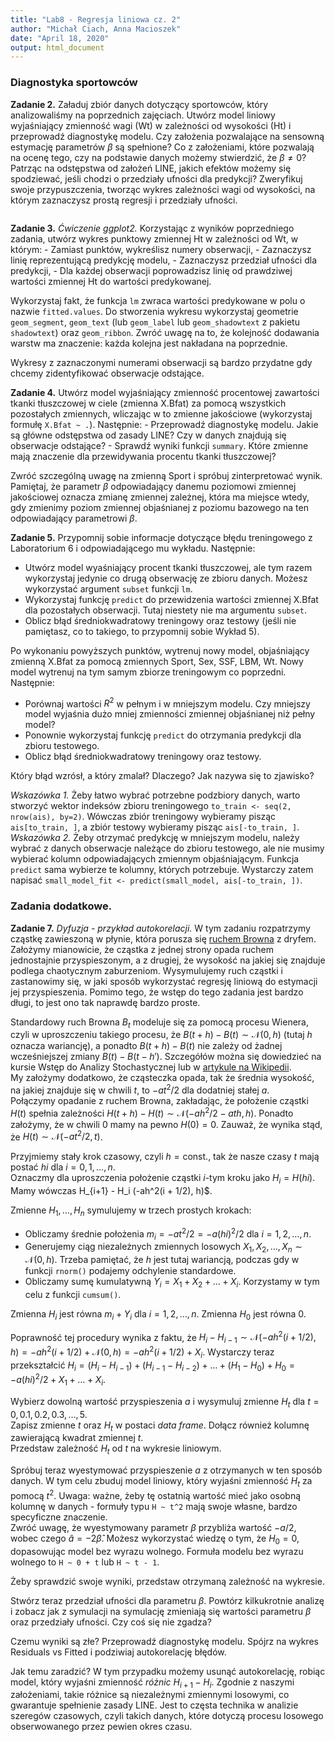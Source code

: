 ```yaml
---
title: "Lab8 - Regresja liniowa cz. 2"
author: "Michał Ciach, Anna Macioszek"
date: "April 18, 2020"
output: html_document
---
```



### Diagnostyka sportowców

**Zadanie 2.** Załaduj zbiór danych dotyczący sportowców, który analizowaliśmy na poprzednich zajęciach. Utwórz model liniowy wyjaśniający zmienność wagi (Wt) w zależności od wysokości (Ht) i przeprowadź diagnostykę modelu. Czy założenia pozwalające na sensowną estymację parametrów $\beta$ są spełnione? Co z założeniami, które pozwalają na ocenę tego, czy na podstawie danych możemy stwierdzić, że $\beta \neq 0$? Patrząc na odstępstwa od założeń LINE, jakich efektów możemy się spodziewać, jeśli chodzi o przedziały ufności dla predykcji? Zweryfikuj swoje przypuszczenia, tworząc wykres zależności wagi od wysokości, na którym zaznaczysz prostą regresji i przedziały ufności.

```r

```

**Zadanie 3.** *Ćwiczenie ggplot2.* Korzystając z wyników poprzedniego zadania, utwórz wykres punktowy zmiennej Ht w zależności od Wt, w którym:
    - Zamiast punktów, wykreślisz numery obserwacji,
    - Zaznaczysz linię reprezentującą predykcję modelu,
    - Zaznaczysz przedział ufności dla predykcji,
    - Dla każdej obserwacji poprowadzisz linię od prawdziwej wartości zmiennej Ht do wartości predykowanej.
    
Wykorzystaj fakt, że funkcja `lm` zwraca wartości predykowane w polu o nazwie `fitted.values`. Do stworzenia wykresu wykorzystaj geometrie `geom_segment`, `geom_text` (lub `geom_label` lub `geom_shadowtext` z pakietu `shadowtext`) oraz `geom_ribbon`. Zwróć uwagę na to, że kolejność dodawania warstw ma znaczenie: każda kolejna jest nakładana na poprzednie. 

Wykresy z zaznaczonymi numerami obserwacji są bardzo przydatne gdy chcemy zidentyfikować obserwacje odstające.

**Zadanie 4.** Utwórz model wyjaśniający zmienność procentowej zawartości tkanki tłuszczowej w ciele (zmienna X.Bfat) za pomocą wszystkich pozostałych zmiennych, wliczając w to zmienne jakościowe (wykorzystaj formułę `X.Bfat ~ .`). Następnie:
    - Przeprowadź diagnostykę modelu. Jakie są główne odstępstwa od zasady LINE? Czy w danych znajdują się obserwacje odstające? 
    - Sprawdź wyniki funkcji `summary`. Które zmienne mają znaczenie dla przewidywania procentu tkanki tłuszczowej? 
    
Zwróć szczególną uwagę na zmienną Sport i spróbuj zinterpretować wynik. Pamiętaj, że parametr $\beta$ odpowiadający danemu poziomowi zmiennej jakościowej oznacza zmianę zmiennej zależnej, która ma miejsce wtedy, gdy zmienimy poziom zmiennej objaśnianej z poziomu bazowego na ten odpowiadający parametrowi $\beta$.


**Zadanie 5.** Przypomnij sobie informacje dotyczące błędu treningowego z Laboratorium 6 i odpowiadającego mu wykładu. Następnie:   

  - Utwórz model wyaśniający procent tkanki tłuszczowej, ale tym razem wykorzystaj jedynie co drugą obserwację ze zbioru danych. Możesz wykorzystać argument `subset` funkcji `lm`.  
  - Wykorzystaj funkcję `predict` do przewidzenia wartości zmiennej X.Bfat dla pozostałych obserwacji. Tutaj niestety nie ma argumentu `subset`.   
  - Oblicz błąd średniokwadratowy treningowy oraz testowy (jeśli nie pamiętasz, co to takiego, to przypomnij sobie Wykład 5).

Po wykonaniu powyższych punktów, wytrenuj nowy model, objaśniający zmienną X.Bfat za pomocą zmiennych Sport, Sex, SSF, LBM, Wt. Nowy model wytrenuj na tym samym zbiorze treningowym co poprzedni. Następnie:  

  - Porównaj wartości $R^2$ w pełnym i w mniejszym modelu. Czy mniejszy model wyjaśnia dużo mniej zmienności zmiennej objaśnianej niż pełny model?
  - Ponownie wykorzystaj funkcję `predict` do otrzymania predykcji dla zbioru testowego.
  - Oblicz błąd średniokwadratowy treningowy oraz testowy.
  
Który błąd wzrósł, a który zmalał? Dlaczego? Jak nazywa się to zjawisko?

*Wskazówka 1.* Żeby łatwo wybrać potrzebne podzbiory danych, warto stworzyć wektor indeksów zbioru treningowego `to_train <- seq(2, nrow(ais), by=2)`. Wówczas zbiór treningowy wybieramy pisząc `ais[to_train, ]`, a zbiór testowy wybieramy pisząc `ais[-to_train, ]`.  
*Wskazówka 2.* Żeby otrzymać predykcję w mniejszym modelu, należy wybrać z danych obserwacje należące do zbioru testowego, ale nie musimy wybierać kolumn odpowiadających zmiennym objaśniającym. Funkcja `predict` sama wybierze te kolumny, których potrzebuje. Wystarczy zatem napisać `small_model_fit <- predict(small_model, ais[-to_train, ])`.



### Zadania dodatkowe.

**Zadanie 7.** *Dyfuzja - przykład autokorelacji.* W tym zadaniu rozpatrzymy cząstkę zawieszoną w płynie, która porusza się [ruchem Browna](https://pl.wikipedia.org/wiki/Ruchy_Browna) z dryfem. Założymy mianowicie, że cząstka z jednej strony opada ruchem jednostajnie przyspieszonym, a z drugiej, że wysokość na jakiej się znajduje podlega chaotycznym zaburzeniom. Wysymulujemy ruch cząstki i zastanowimy się, w jaki sposób wykorzystać regresję liniową do estymacji jej przyspieszenia. Pomimo tego, że wstęp do tego zadania jest bardzo długi, to jest ono tak naprawdę bardzo proste. 

Standardowy ruch Browna $B_t$ modeluje się za pomocą procesu Wienera, czyli w uproszczeniu takiego procesu, że $B(t+h) - B(t) \sim \mathcal{N}(0, h)$ (tutaj $h$ oznacza wariancję), a ponadto $B(t+h) - B(t)$ nie zależy od żadnej wcześniejszej zmiany $B(t) - B(t-h')$. Szczegółów można się dowiedzieć na kursie Wstęp do Analizy Stochastycznej lub w [artykule na Wikipedii](https://pl.wikipedia.org/wiki/Proces_Wienera).  
My założymy dodatkowo, że cząsteczka opada, tak że średnia wysokość, na jakiej znajduje się w chwili $t$, to $-at^2/2$ dla dodatniej stałej $a$.  
Połączymy opadanie z ruchem Browna, zakładając, że położenie cząstki $H(t)$ spełnia zależności $H(t+h) - H(t) \sim \mathcal{N}(-ah^2/2 -ath, h)$. Ponadto założymy, że w chwili 0 mamy na pewno $H(0) = 0$. Zauważ, że wynika stąd, że $H(t) \sim \mathcal{N}(-at^2/2, t)$. 

Przyjmiemy stały krok czasowy, czyli $h = \text{const.}$, tak że nasze czasy $t$ mają postać $hi$ dla $i = 0, 1, \dots, n$.  
Oznaczmy dla uproszczenia położenie cząstki $i$-tym kroku jako $H_i = H(hi)$. Mamy wówczas H_{i+1} - H_i \sim \mathcal{N}(-ah^2(i + 1/2), h)$.  

Zmienne $H_1, \dots, H_n$ symulujemy w trzech prostych krokach:    

  - Obliczamy średnie położenia $m_i = -at^2/2 = -a(hi)^2/2$ dla $i = 1, 2, \dots, n$. 
  - Generujemy ciąg niezależnych zmiennych losowych $X_1, X_2, \dots, X_n \sim \mathcal{N}(0, h)$. Trzeba pamiętać, że $h$ jest tutaj wariancją, podczas gdy w funkcji `rnorm()` podajemy odchylenie standardowe. 
  - Obliczamy sumę kumulatywną $Y_i = X_1 + X_2 + \dots + X_i$. Korzystamy w tym celu z funkcji `cumsum()`.  
  
Zmienna $H_i$ jest równa $m_i + Y_i$ dla $i = 1, 2, \dots, n$. Zmienna $H_0$ jest równa 0.   

Poprawność tej procedury wynika z faktu, że $H_{i} - H_{i-1} \sim \mathcal{N}(-ah^2(i + 1/2), h) = -ah^2(i + 1/2) + \mathcal{N}(0, h) = -ah^2(i+1/2) + X_i$. Wystarczy teraz przekształcić $H_i = (H_i - H_{i-1}) + (H_{i-1} - H_{i-2}) + \dots + (H_1 - H_0) + H_0 = -a(hi)^2/2 + X_1 + \dots + X_i$.  

Wybierz dowolną wartość przyspieszenia $a$ i wysymuluj zmienne $H_t$ dla $t = 0, 0.1, 0.2, 0.3, \dots, 5$.  
Zapisz zmienne $t$ oraz $H_t$ w postaci *data frame*. Dołącz również kolumnę zawierającą kwadrat zmiennej $t$.   
Przedstaw zależność $H_t$ od $t$ na wykresie liniowym.  

Spróbuj teraz wyestymować przyspieszenie $a$ z otrzymanych w ten sposób danych. W tym celu zbuduj model liniowy, który wyjaśni zmienność $H_t$ za pomocą $t^2$. Uwaga: ważne, żeby tę ostatnią wartość mieć jako osobną kolumnę w danych - formuły typu `H ~ t^2` mają swoje własne, bardzo specyficzne znaczenie.   
Zwróć uwagę, że wyestymowany parametr $\beta$ przybliża wartość $-a/2$, wobec czego $\hat{a} = -2\hat{\beta}$. Możesz wykorzystać wiedzę o tym, że $H_0 = 0$, dopasowując model bez wyrazu wolnego. Formuła modelu bez wyrazu wolnego to `H ~ 0 + t` lub `H ~ t - 1`.

Żeby sprawdzić swoje wyniki, przedstaw otrzymaną zależność na wykresie.

Stwórz teraz przedział ufności dla parametru $\beta$. Powtórz kilkukrotnie analizę i zobacz jak z symulacji na symulację zmieniają się wartości parametru $\beta$ oraz przedziały ufności. Czy coś się nie zgadza?

Czemu wyniki są złe? Przeprowadź diagnostykę modelu. Spójrz na wykres Residuals vs Fitted i podziwiaj autokorelację błędów. 

Jak temu zaradzić? W tym przypadku możemy usunąć autokorelację, robiąc model, który wyjaśni zmienność *różnic* $H_{i+1} - H_{i}$. Zgodnie z naszymi założeniami, takie różnice są niezależnymi zmiennymi losowymi, co gwarantuje spełnienie zasady LINE. Jest to częsta technika w analizie szeregów czasowych, czyli takich danych, które dotyczą procesu losowego obserwowanego przez pewien okres czasu. 

